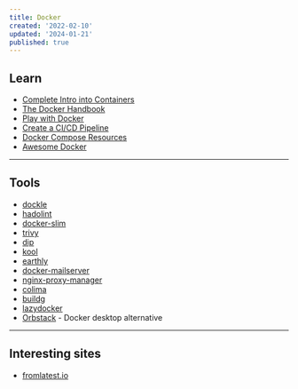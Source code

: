 ```yaml
---
title: Docker
created: '2022-02-10'
updated: '2024-01-21'
published: true
---
```


## Learn

-   [Complete Intro into Containers](https://btholt.github.io/complete-intro-to-containers/)
-   [The Docker Handbook](https://www.freecodecamp.org/news/the-docker-handbook/)
-   [Play with Docker](https://training.play-with-docker.com/)
-   [Create a CI/CD Pipeline](https://www.taniarascia.com/continuous-integration-pipeline-docker/)
-   [Docker Compose Resources](https://github.com/docker/awesome-compose)
-   [Awesome Docker](https://github.com/veggiemonk/awesome-docker)

---

## Tools

-   [dockle](https://github.com/goodwithtech/dockle)
-   [hadolint](https://github.com/hadolint/hadolint)
-   [docker-slim](https://github.com/docker-slim/docker-slim)
-   [trivy](https://github.com/aquasecurity/trivy)
-   [dip](https://github.com/bibendi/dip)
-   [kool](https://kool.dev/)
-   [earthly](https://earthly.dev/)
-   [docker-mailserver](https://github.com/docker-mailserver/docker-mailserver)
-   [nginx-proxy-manager](https://github.com/jc21/nginx-proxy-manager)
-   [colima](https://github.com/abiosoft/colima)
-   [buildg](https://github.com/ktock/buildg)
-   [lazydocker](https://github.com/jesseduffield/lazydocker)
-   [Orbstack](https://orbstack.dev/) - Docker desktop alternative

---

## Interesting sites

-   [fromlatest.io](https://www.fromlatest.io/)
